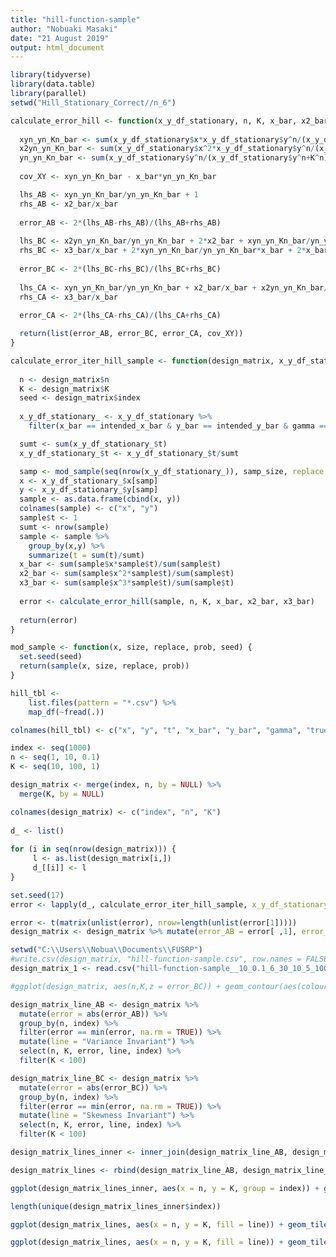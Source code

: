 ---
title: "hill-function-sample"
author: "Nobuaki Masaki"
date: "21 August 2019"
output: html_document
---

```{r}
library(tidyverse)
library(data.table)
library(parallel)
setwd("Hill_Stationary_Correct//n_6")

calculate_error_hill <- function(x_y_df_stationary, n, K, x_bar, x2_bar, x3_bar) {
  
  xyn_yn_Kn_bar <- sum(x_y_df_stationary$x*x_y_df_stationary$y^n/(x_y_df_stationary$y^n+K^n)*x_y_df_stationary$t)/sum(x_y_df_stationary$t)
  x2yn_yn_Kn_bar <- sum(x_y_df_stationary$x^2*x_y_df_stationary$y^n/(x_y_df_stationary$y^n+K^n)*x_y_df_stationary$t)/sum(x_y_df_stationary$t)
  yn_yn_Kn_bar <- sum(x_y_df_stationary$y^n/(x_y_df_stationary$y^n+K^n)*x_y_df_stationary$t)/sum(x_y_df_stationary$t)
  
  cov_XY <- xyn_yn_Kn_bar - x_bar*yn_yn_Kn_bar

  lhs_AB <- xyn_yn_Kn_bar/yn_yn_Kn_bar + 1
  rhs_AB <- x2_bar/x_bar
  
  error_AB <- 2*(lhs_AB-rhs_AB)/(lhs_AB+rhs_AB)
  
  lhs_BC <- x2yn_yn_Kn_bar/yn_yn_Kn_bar + 2*x2_bar + xyn_yn_Kn_bar/yn_yn_Kn_bar + x2_bar/x_bar
  rhs_BC <- x3_bar/x_bar + 2*xyn_yn_Kn_bar/yn_yn_Kn_bar*x_bar + 2*x_bar
  
  error_BC <- 2*(lhs_BC-rhs_BC)/(lhs_BC+rhs_BC)
  
  lhs_CA <- xyn_yn_Kn_bar/yn_yn_Kn_bar + x2_bar/x_bar + x2yn_yn_Kn_bar/yn_yn_Kn_bar
  rhs_CA <- x3_bar/x_bar
  
  error_CA <- 2*(lhs_CA-rhs_CA)/(lhs_CA+rhs_CA)

  return(list(error_AB, error_BC, error_CA, cov_XY))
}

calculate_error_iter_hill_sample <- function(design_matrix, x_y_df_stationary, intended_x_bar, intended_y_bar, intended_gamma, intended_true_n, intended_true_K, samp_size) {
    
  n <- design_matrix$n
  K <- design_matrix$K
  seed <- design_matrix$index
  
  x_y_df_stationary_ <- x_y_df_stationary %>% 
    filter(x_bar == intended_x_bar & y_bar == intended_y_bar & gamma == intended_gamma & true_n == intended_true_n & true_K == intended_true_K)

  sumt <- sum(x_y_df_stationary_$t)
  x_y_df_stationary_$t <- x_y_df_stationary_$t/sumt

  samp <- mod_sample(seq(nrow(x_y_df_stationary_)), samp_size, replace = T, x_y_df_stationary_$t, seed)
  x <- x_y_df_stationary_$x[samp]
  y <- x_y_df_stationary_$y[samp]
  sample <- as.data.frame(cbind(x, y))
  colnames(sample) <- c("x", "y")
  sample$t <- 1
  sumt <- nrow(sample)
  sample <- sample %>% 
    group_by(x,y) %>%
    summarize(t = sum(t)/sumt)
  x_bar <- sum(sample$x*sample$t)/sum(sample$t)
  x2_bar <- sum(sample$x^2*sample$t)/sum(sample$t)
  x3_bar <- sum(sample$x^3*sample$t)/sum(sample$t)
  
  error <- calculate_error_hill(sample, n, K, x_bar, x2_bar, x3_bar)
  
  return(error)
}

mod_sample <- function(x, size, replace, prob, seed) {
  set.seed(seed)
  return(sample(x, size, replace, prob))
}

hill_tbl <- 
    list.files(pattern = "*.csv") %>% 
    map_df(~fread(.))

colnames(hill_tbl) <- c("x", "y", "t", "x_bar", "y_bar", "gamma", "true_n", "true_K")
```

```{r}
index <- seq(1000)
n <- seq(1, 10, 0.1)
K <- seq(10, 100, 1)

design_matrix <- merge(index, n, by = NULL) %>%
  merge(K, by = NULL)

colnames(design_matrix) <- c("index", "n", "K")
 
d_ <- list()
    
for (i in seq(nrow(design_matrix))) {
     l <- as.list(design_matrix[i,])
     d_[[i]] <- l
}

set.seed(17)
error <- lapply(d_, calculate_error_iter_hill_sample, x_y_df_stationary = hill_tbl, intended_x_bar = 10, intended_y_bar = 10, intended_gamma = 0.1, intended_true_n = 6, intended_true_K = 30, samp_size = 500)

error <- t(matrix(unlist(error), nrow=length(unlist(error[1]))))
design_matrix <- design_matrix %>% mutate(error_AB = error[ ,1], error_BC = error[,2])
```


```{r}
setwd("C:\\Users\\Nobua\\Documents\\FUSRP")
#write.csv(design_matrix, "hill-function-sample.csv", row.names = FALSE)
design_matrix_1 <- read.csv("hill-function-sample__10_0.1_6_30_10_5_1000.csv")

#ggplot(design_matrix, aes(n,K,z = error_BC)) + geom_contour(aes(colour = stat(level))) + facet_wrap(vars(index)) + scale_color_gradient2() + theme_dark() + geom_vline(xintercept = 3) + geom_hline(yintercept = 75)

design_matrix_line_AB <- design_matrix %>%
  mutate(error = abs(error_AB)) %>%
  group_by(n, index) %>%
  filter(error == min(error, na.rm = TRUE)) %>%
  mutate(line = "Variance Invariant") %>%
  select(n, K, error, line, index) %>%
  filter(K < 100)

design_matrix_line_BC <- design_matrix %>%
  mutate(error = abs(error_BC)) %>%
  group_by(n, index) %>%
  filter(error == min(error, na.rm = TRUE)) %>%
  mutate(line = "Skewness Invariant") %>%
  select(n, K, error, line, index) %>%
  filter(K < 100)

design_matrix_lines_inner <- inner_join(design_matrix_line_AB, design_matrix_line_BC, by = c("n", "K", "index"))

design_matrix_lines <- rbind(design_matrix_line_AB, design_matrix_line_BC)

ggplot(design_matrix_lines_inner, aes(x = n, y = K, group = index)) + geom_tile(alpha = 0.1) + geom_vline(xintercept = 6) + geom_hline(yintercept = 30) + scale_x_continuous(breaks = seq(0,20)) + labs(title = "Variance Invariant for N = 500", x = "Tested n", y = "Tested K") + theme(text = element_text(size=20), axis.text.x = element_text(angle=90, hjust=1), plot.title = element_text(hjust = 0.5))

length(unique(design_matrix_lines_inner$index))

ggplot(design_matrix_lines, aes(x = n, y = K, fill = line)) + geom_tile(alpha = 0.1) + geom_vline(xintercept = 6) + geom_hline(yintercept = 30) + scale_x_continuous(breaks = seq(0,20)) + labs(title = "Variance Invariant for N = 500", x = "Tested n", y = "Tested K") + theme(text = element_text(size=20), axis.text.x = element_text(angle=90, hjust=1), plot.title = element_text(hjust = 0.5))

ggplot(design_matrix_lines, aes(x = n, y = K, fill = line)) + geom_tile() + geom_vline(xintercept = 3) + geom_hline(yintercept = 75) + scale_x_continuous(breaks = seq(0,20)) + labs(title = TeX("$10^4$"), x = "Tested n", y = "Tested K") + theme(text = element_text(size=20), axis.text.x = element_text(angle=90, hjust=1), plot.title = element_text(hjust = 0.5)) + facet_wrap(vars(index))
```
